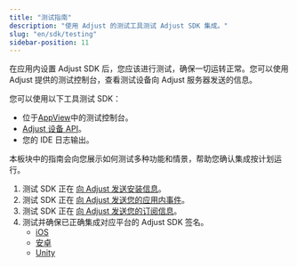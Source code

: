 ```yaml
---
title: "测试指南"
description: "使用 Adjust 的测试工具测试 Adjust SDK 集成。"
slug: "en/sdk/testing"
sidebar-position: 11
---
```

在应用内设置 Adjust SDK 后，您应该进行测试，确保一切运转正常。您可以使用 Adjust 提供的测试控制台，查看测试设备向 Adjust 服务器发送的信息。

您可以使用以下工具测试 SDK：

* 位于[AppView](https://help.adjust.com/en/article/testing-console)中的测试控制台。
* [Adjust 设备 API](/en/api/device-api)。
* 您的 IDE 日志输出。

本板块中的指南会向您展示如何测试多种功能和情景，帮助您确认集成按计划运行。

1. 测试 SDK 正在 [向 Adjust 发送安装信息](/en/sdk/testing/install-recording)。
2. 测试 SDK 正在 [向 Adjust 发送您的应用内事件](/en/sdk/testing/event-recording)。
3. 测试 SDK 正在 [向 Adjust 发送您的订阅信息](/en/sdk/testing/subscription-recording)。
4. 测试并确保已正确集成对应平台的 Adjust SDK 签名。 
   * [iOS](/en/sdk/ios/integrations/signature-library)
   * [安卓](/en/sdk/android/integrations/signature-library)
   * [Unity](/en/sdk/unity/integrations/signature-library)


